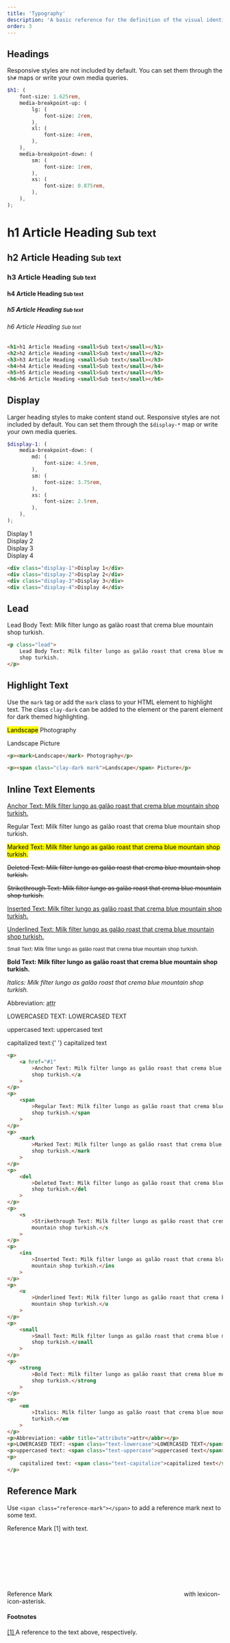 ```yaml
---
title: 'Typography'
description: 'A basic reference for the definition of the visual identity and the organization of the content.'
order: 3
---
```



## Headings

Responsive styles are not included by default. You can set them through the `$h#` maps or write your own media queries.

```scss
$h1: (
	font-size: 1.625rem,
	media-breakpoint-up: (
		lg: (
			font-size: 2rem,
		),
		xl: (
			font-size: 4rem,
		),
	),
	media-breakpoint-down: (
		sm: (
			font-size: 1rem,
		),
		xs: (
			font-size: 0.875rem,
		),
	),
);
```

<Sheet>
	<h1>
		h1 Article Heading <small>Sub text</small>
	</h1>
	<h2>
		h2 Article Heading <small>Sub text</small>
	</h2>
	<h3>
		h3 Article Heading <small>Sub text</small>
	</h3>
	<h4>
		h4 Article Heading <small>Sub text</small>
	</h4>
	<h5>
		h5 Article Heading <small>Sub text</small>
	</h5>
	<h6>
		h6 Article Heading <small>Sub text</small>
	</h6>
</Sheet>

```html
<h1>h1 Article Heading <small>Sub text</small></h1>
<h2>h2 Article Heading <small>Sub text</small></h2>
<h3>h3 Article Heading <small>Sub text</small></h3>
<h4>h4 Article Heading <small>Sub text</small></h4>
<h5>h5 Article Heading <small>Sub text</small></h5>
<h6>h6 Article Heading <small>Sub text</small></h6>
```

## Display

Larger heading styles to make content stand out. Responsive styles are not included by default. You can set them through the `$display-*` map or write your own media queries.

```scss
$display-1: (
	media-breakpoint-down: (
		md: (
			font-size: 4.5rem,
		),
		sm: (
			font-size: 3.75rem,
		),
		xs: (
			font-size: 2.5rem,
		),
	),
);
```

<Sheet>
	<div className="display-1">Display 1</div>
	<div className="display-2">Display 2</div>
	<div className="display-3">Display 3</div>
	<div className="display-4">Display 4</div>
</Sheet>

```html
<div class="display-1">Display 1</div>
<div class="display-2">Display 2</div>
<div class="display-3">Display 3</div>
<div class="display-4">Display 4</div>
```

## Lead

<Sheet>
	<p className="lead">
		Lead Body Text: Milk filter lungo as galão roast that crema blue
		mountain shop turkish.
	</p>
</Sheet>

```html
<p class="lead">
	Lead Body Text: Milk filter lungo as galão roast that crema blue mountain
	shop turkish.
</p>
```

## Highlight Text

Use the `mark` tag or add the `mark` class to your HTML element to highlight text. The class `clay-dark` can be added to the element or the parent element for dark themed highlighting.

<p>
	<mark>Landscape</mark> Photography
</p>

<p>
	<span className="clay-dark mark">Landscape</span> Picture
</p>

```html
<p><mark>Landscape</mark> Photography</p>

<p><span class="clay-dark mark">Landscape</span> Picture</p>
```

## Inline Text Elements

<Sheet>
	<p>
		<a href="#1">
			Anchor Text: Milk filter lungo as galão roast that crema blue
			mountain shop turkish.
		</a>
	</p>
	<p>
		<span>
			Regular Text: Milk filter lungo as galão roast that crema blue
			mountain shop turkish.
		</span>
	</p>
	<p>
		<mark>
			Marked Text: Milk filter lungo as galão roast that crema blue
			mountain shop turkish.
		</mark>
	</p>
	<p>
		<del>
			Deleted Text: Milk filter lungo as galão roast that crema blue
			mountain shop turkish.
		</del>
	</p>
	<p>
		<s>
			Strikethrough Text: Milk filter lungo as galão roast that crema blue
			mountain shop turkish.
		</s>
	</p>
	<p>
		<ins>
			Inserted Text: Milk filter lungo as galão roast that crema blue
			mountain shop turkish.
		</ins>
	</p>
	<p>
		<u>
			Underlined Text: Milk filter lungo as galão roast that crema blue
			mountain shop turkish.
		</u>
	</p>
	<p>
		<small>
			Small Text: Milk filter lungo as galão roast that crema blue
			mountain shop turkish.
		</small>
	</p>
	<p>
		<strong>
			Bold Text: Milk filter lungo as galão roast that crema blue mountain
			shop turkish.
		</strong>
	</p>
	<p>
		<em>
			Italics: Milk filter lungo as galão roast that crema blue mountain
			shop turkish.
		</em>
	</p>
	<p>
		Abbreviation: <abbr title="attribute">attr</abbr>
	</p>
	<p>
		LOWERCASED TEXT: <span className="text-lowercase">LOWERCASED TEXT</span>
	</p>
	<p>
		uppercased text: <span className="text-uppercase">uppercased text</span>
	</p>
	<p>
		capitalized text:{' '}
		<span className="text-capitalize">capitalized text</span>
	</p>
</Sheet>

```html
<p>
	<a href="#1"
		>Anchor Text: Milk filter lungo as galão roast that crema blue mountain
		shop turkish.</a
	>
</p>
<p>
	<span
		>Regular Text: Milk filter lungo as galão roast that crema blue mountain
		shop turkish.</span
	>
</p>
<p>
	<mark
		>Marked Text: Milk filter lungo as galão roast that crema blue mountain
		shop turkish.</mark
	>
</p>
<p>
	<del
		>Deleted Text: Milk filter lungo as galão roast that crema blue mountain
		shop turkish.</del
	>
</p>
<p>
	<s
		>Strikethrough Text: Milk filter lungo as galão roast that crema blue
		mountain shop turkish.</s
	>
</p>
<p>
	<ins
		>Inserted Text: Milk filter lungo as galão roast that crema blue
		mountain shop turkish.</ins
	>
</p>
<p>
	<u
		>Underlined Text: Milk filter lungo as galão roast that crema blue
		mountain shop turkish.</u
	>
</p>
<p>
	<small
		>Small Text: Milk filter lungo as galão roast that crema blue mountain
		shop turkish.</small
	>
</p>
<p>
	<strong
		>Bold Text: Milk filter lungo as galão roast that crema blue mountain
		shop turkish.</strong
	>
</p>
<p>
	<em
		>Italics: Milk filter lungo as galão roast that crema blue mountain shop
		turkish.</em
	>
</p>
<p>Abbreviation: <abbr title="attribute">attr</abbr></p>
<p>LOWERCASED TEXT: <span class="text-lowercase">LOWERCASED TEXT</span></p>
<p>uppercased text: <span class="text-uppercase">uppercased text</span></p>
<p>
	capitalized text: <span class="text-capitalize">capitalized text</span>
</p>
```

## Reference Mark

Use `<span class="reference-mark"></span>` to add a reference mark next to some text.

<Sheet>
	<div>
		Reference Mark
		<span className="reference-mark" id="referenceMark1">
			[1]
		</span>
		with text.
	</div>
	<div>
		Reference Mark
		<span className="reference-mark" id="referenceMark4">
			<svg
				className="lexicon-icon lexicon-icon-asterisk"
				focusable="false"
				role="presentation"
			>
				<use href="/images/icons/icons.svg#asterisk" />
			</svg>
		</span>
		with lexicon-icon-asterisk.
	</div>
	<h4>Footnotes</h4>
	<div>
		<a className="reference-mark" href="#referenceMark1">
			[1]
		</a>
		A reference to the text above, respectively.
	</div>
	<div>
		<a className="reference-mark" href="#referenceMark4">
			<svg
				className="lexicon-icon lexicon-icon-asterisk"
				focusable="false"
				role="presentation"
			>
				<use href="/images/icons/icons.svg#asterisk" />
			</svg>
		</a>
		A reference to the text above, respectively.
	</div>
</Sheet>

```html
<div>
	Reference Mark<span class="reference-mark" id="referenceMark1"
		>[1]</span
	>
	with text.
</div>
<div>
	Reference Mark<span class="reference-mark" id="referenceMark4"
		><svg
			class="lexicon-icon lexicon-icon-asterisk"
			focusable="false"
			role="presentation"
		>
			<use href="/images/icons/icons.svg#asterisk" /></svg
	></span>
	with lexicon-icon-asterisk.
</div>
<h4>Footnotes</h4>
<div>
	<a class="reference-mark" href="#referenceMark1">[1]</a> A reference to
	the text above, respectively.
</div>
<div>
	<a class="reference-mark" href="#referenceMark4"
		><svg
			class="lexicon-icon lexicon-icon-asterisk"
			focusable="false"
			role="presentation"
		>
			<use href="/images/icons/icons.svg#asterisk" /></svg
	></a>
	A reference to the text above, respectively.
</div>
```

## Text Truncate

Shorten long lines of text with the `text-truncate` class. This uses `display: block;` and should be used to truncate text in block level elements.

<Sheet>
	<p className="text-truncate">
		Milk filter lungo as galão roast that crema blue mountain shop turkish.
		Milk filter lungo as galão roast that crema blue mountain shop turkish.
		Milk filter lungo as galão roast that crema blue mountain shop turkish.
	</p>
</Sheet>

```html
<p class="text-truncate">
	Milk filter lungo as galão roast that crema blue mountain shop turkish. Milk
	filter lungo as galão roast that crema blue mountain shop turkish. Milk
	filter lungo as galão roast that crema blue mountain shop turkish.
</p>
```

### Text Truncate Inline

You can also use the `text-truncate-inline` class to shorten long lines of text.

<Sheet>
	<div className="card" style={{maxWidth: '300px'}}>
		<p className="card-body">
			Milk filter lungo as galão roast that crema blue mountain shop
			turkish.
			<a className="text-truncate-inline" href="#1">
				<span className="text-truncate">
					ReallySuperInsanelyJustIncrediblyLongAndTotallyNotPossibleWordButWeAreReallyTryingToCoverAllOurBasesHereJustInCaseSomeoneIsNutsAsPerUsual
				</span>
			</a>
			Milk filter lungo as galão roast that crema
			<a className="text-truncate-inline" href="#1">
				<span className="text-truncate">
					this is also text-truncate
				</span>
			</a>
			turkish. Milk filter lungo as galão roast that crema blue mountain
			shop turkish.
		</p>
	</div>
</Sheet>

```html
<a class="text-truncate-inline" href="#1"
	><span class="text-truncate"
		>ReallySuperInsanelyJustIncrediblyLongAndTotallyNotPossibleWordButWeAreReallyTryingToCoverAllOurBasesHereJustInCaseSomeoneIsNutsAsPerUsual</span
	></a
>
Milk filter lungo as galão roast that crema
<a class="text-truncate-inline" href="#1"
	><span class="text-truncate"></span
></a>
```

## Contextual Texts

<Sheet>
	<div>
		<a href="#1" className="text-blue">
			text-blue: Milk filter lungo as galão roast that crema blue mountain
			shop turkish.
		</a>
	</div>
	<div>
		<a href="#1" className="text-indigo">
			text-indigo: Milk filter lungo as galão roast that crema blue
			mountain shop turkish.
		</a>
	</div>
	<div>
		<a href="#1" className="text-purple">
			text-purple: Milk filter lungo as galão roast that crema blue
			mountain shop turkish.
		</a>
	</div>
	<div>
		<a href="#1" className="text-pink">
			text-pink: Milk filter lungo as galão roast that crema blue mountain
			shop turkish.
		</a>
	</div>
	<div>
		<a href="#1" className="text-red">
			text-red: Milk filter lungo as galão roast that crema blue mountain
			shop turkish.
		</a>
	</div>
	<div>
		<a href="#1" className="text-orange">
			text-orange: Milk filter lungo as galão roast that crema blue
			mountain shop turkish.
		</a>
	</div>
	<div>
		<a href="#1" className="text-yellow">
			text-yellow: Milk filter lungo as galão roast that crema blue
			mountain shop turkish.
		</a>
	</div>
	<div>
		<a href="#1" className="text-green">
			text-green: Milk filter lungo as galão roast that crema blue
			mountain shop turkish.
		</a>
	</div>
	<div>
		<a href="#1" className="text-teal">
			text-teal: Milk filter lungo as galão roast that crema blue mountain
			shop turkish.
		</a>
	</div>
	<div>
		<a href="#1" className="text-cyan">
			text-cyan: Milk filter lungo as galão roast that crema blue mountain
			shop turkish.
		</a>
	</div>
	<div>
		<a href="#1" className="text-muted">
			text-muted: Milk filter lungo as galão roast that crema blue
			mountain shop turkish.
		</a>
	</div>
	<div>
		<a href="#1" className="text-primary">
			text-primary: Milk filter lungo as galão roast that crema blue
			mountain shop turkish.
		</a>
	</div>
	<div>
		<a href="#1" className="text-secondary">
			text-secondary: Milk filter lungo as galão roast that crema blue
			mountain shop turkish.
		</a>
	</div>
	<div>
		<a href="#1" className="text-info">
			text-info: Milk filter lungo as galão roast that crema blue mountain
			shop turkish.
		</a>
	</div>
	<div>
		<a href="#1" className="text-success">
			text-success: Milk filter lungo as galão roast that crema blue
			mountain shop turkish.
		</a>
	</div>
	<div>
		<a href="#1" className="text-warning">
			text-warning: Milk filter lungo as galão roast that crema blue
			mountain shop turkish.
		</a>
	</div>
	<div>
		<a href="#1" className="text-danger">
			text-danger: Milk filter lungo as galão roast that crema blue
			mountain shop turkish.
		</a>
	</div>
</Sheet>

```html
<a href="#1" class="text-blue"
	>text-blue: Milk filter lungo as galão roast that crema blue mountain shop
	turkish.</a
>
<a href="#1" class="text-indigo"
	>text-indigo: Milk filter lungo as galão roast that crema blue mountain shop
	turkish.</a
>
<a href="#1" class="text-purple"
	>text-purple: Milk filter lungo as galão roast that crema blue mountain shop
	turkish.</a
>
<a href="#1" class="text-pink"
	>text-pink: Milk filter lungo as galão roast that crema blue mountain shop
	turkish.</a
>
<a href="#1" class="text-red"
	>text-red: Milk filter lungo as galão roast that crema blue mountain shop
	turkish.</a
>
<a href="#1" class="text-orange"
	>text-orange: Milk filter lungo as galão roast that crema blue mountain shop
	turkish.</a
>
<a href="#1" class="text-yellow"
	>text-yellow: Milk filter lungo as galão roast that crema blue mountain shop
	turkish.</a
>
<a href="#1" class="text-green"
	>text-green: Milk filter lungo as galão roast that crema blue mountain shop
	turkish.</a
>
<a href="#1" class="text-teal"
	>text-teal: Milk filter lungo as galão roast that crema blue mountain shop
	turkish.</a
>
<a href="#1" class="text-cyan"
	>text-cyan: Milk filter lungo as galão roast that crema blue mountain shop
	turkish.</a
>
<a href="#1" class="text-muted"
	>text-muted: Milk filter lungo as galão roast that crema blue mountain shop
	turkish.</a
>
<a href="#1" class="text-primary"
	>text-primary: Milk filter lungo as galão roast that crema blue mountain
	shop turkish.</a
>
<a href="#1" class="text-secondary"
	>text-secondary: Milk filter lungo as galão roast that crema blue mountain
	shop turkish.</a
>
<a href="#1" class="text-info"
	>text-info: Milk filter lungo as galão roast that crema blue mountain shop
	turkish.</a
>
<a href="#1" class="text-success"
	>text-success: Milk filter lungo as galão roast that crema blue mountain
	shop turkish.</a
>
<a href="#1" class="text-warning"
	>text-warning: Milk filter lungo as galão roast that crema blue mountain
	shop turkish.</a
>
<a href="#1" class="text-danger"
	>text-danger: Milk filter lungo as galão roast that crema blue mountain shop
	turkish.</a
>
```

### Contextual Backgrounds

<Sheet>
	<div>
		<span className="bg-blue">
			bg-blue: Milk filter lungo as galão roast that crema blue mountain
			shop turkish.
		</span>
	</div>
	<div>
		<span className="bg-indigo">
			bg-indigo: Milk filter lungo as galão roast that crema blue mountain
			shop turkish.
		</span>
	</div>
	<div>
		<span className="bg-purple">
			bg-purple: Milk filter lungo as galão roast that crema blue mountain
			shop turkish.
		</span>
	</div>
	<div>
		<span className="bg-pink">
			bg-pink: Milk filter lungo as galão roast that crema blue mountain
			shop turkish.
		</span>
	</div>
	<div>
		<span className="bg-red">
			bg-red: Milk filter lungo as galão roast that crema blue mountain
			shop turkish.
		</span>
	</div>
	<div>
		<span className="bg-orange">
			bg-orange: Milk filter lungo as galão roast that crema blue mountain
			shop turkish.
		</span>
	</div>
	<div>
		<span className="bg-yellow">
			bg-yellow: Milk filter lungo as galão roast that crema blue mountain
			shop turkish.
		</span>
	</div>
	<div>
		<span className="bg-green">
			bg-green: Milk filter lungo as galão roast that crema blue mountain
			shop turkish.
		</span>
	</div>
	<div>
		<span className="bg-teal">
			bg-teal: Milk filter lungo as galão roast that crema blue mountain
			shop turkish.
		</span>
	</div>
	<div>
		<span className="bg-cyan">
			bg-cyan: Milk filter lungo as galão roast that crema blue mountain
			shop turkish.
		</span>
	</div>
	<div>
		<span className="bg-primary">
			bg-primary: Milk filter lungo as galão roast that crema blue
			mountain shop turkish.
		</span>
	</div>
	<div>
		<span className="bg-secondary">
			bg-secondary: Milk filter lungo as galão roast that crema blue
			mountain shop turkish.
		</span>
	</div>
	<div>
		<span className="bg-success">
			bg-success: Milk filter lungo as galão roast that crema blue
			mountain shop turkish.
		</span>
	</div>
	<div>
		<span className="bg-info">
			bg-info: Milk filter lungo as galão roast that crema blue mountain
			shop turkish.
		</span>
	</div>
	<div>
		<span className="bg-warning">
			bg-warning: Milk filter lungo as galão roast that crema blue
			mountain shop turkish.
		</span>
	</div>
	<div>
		<span className="bg-danger">
			bg-danger: Milk filter lungo as galão roast that crema blue mountain
			shop turkish.
		</span>
	</div>
</Sheet>

```html
<span class="bg-blue"
	>bg-blue: Milk filter lungo as galão roast that crema blue mountain shop
	turkish.</span
>
<span class="bg-indigo"
	>bg-indigo: Milk filter lungo as galão roast that crema blue mountain shop
	turkish.</span
>
<span class="bg-purple"
	>bg-purple: Milk filter lungo as galão roast that crema blue mountain shop
	turkish.</span
>
<span class="bg-pink"
	>bg-pink: Milk filter lungo as galão roast that crema blue mountain shop
	turkish.</span
>
<span class="bg-red"
	>bg-red: Milk filter lungo as galão roast that crema blue mountain shop
	turkish.</span
>
<span class="bg-orange"
	>bg-orange: Milk filter lungo as galão roast that crema blue mountain shop
	turkish.</span
>
<span class="bg-yellow"
	>bg-yellow: Milk filter lungo as galão roast that crema blue mountain shop
	turkish.</span
>
<span class="bg-green"
	>bg-green: Milk filter lungo as galão roast that crema blue mountain shop
	turkish.</span
>
<span class="bg-teal"
	>bg-teal: Milk filter lungo as galão roast that crema blue mountain shop
	turkish.</span
>
<span class="bg-cyan"
	>bg-cyan: Milk filter lungo as galão roast that crema blue mountain shop
	turkish.</span
>
<span class="bg-primary"
	>bg-primary: Milk filter lungo as galão roast that crema blue mountain shop
	turkish.</span
>
<span class="bg-secondary"
	>bg-secondary: Milk filter lungo as galão roast that crema blue mountain
	shop turkish.</span
>
<span class="bg-success"
	>bg-success: Milk filter lungo as galão roast that crema blue mountain shop
	turkish.</span
>
<span class="bg-info"
	>bg-info: Milk filter lungo as galão roast that crema blue mountain shop
	turkish.</span
>
<span class="bg-warning"
	>bg-warning: Milk filter lungo as galão roast that crema blue mountain shop
	turkish.</span
>
<span class="bg-danger"
	>bg-danger: Milk filter lungo as galão roast that crema blue mountain shop
	turkish.</span
>
```

## Address

<Sheet>
	<address>
		<strong>Liferay, Inc.</strong>
		<br />
		1400 Montefino Ave.
		<br />
		Diamond Bar, CA 91765
		<br />
		<abbr className="initialism" title="Phone">
			P:
		</abbr>
		+1-877-LIFERAY (1-877-543-3729)
	</address>
	<address>
		<strong>Full Name</strong>
		<br />
		<a href="mailto:#">joe.bloggs@liferay.com</a>
	</address>
</Sheet>

```html
<address>
	<strong>Liferay, Inc.</strong><br />
	1400 Montefino Ave.<br />
	Diamond Bar, CA 91765<br />
	<abbr class="initialism" title="Phone">P:</abbr> +1-877-LIFERAY
	(1-877-543-3729)
</address>
<address>
	<strong>Full Name</strong><br />
	<a href="mailto:#">joe.bloggs@liferay.com</a>
</address>
```

## Inline Code

<Sheet>
	<p>
		For example, <code>&lt;section&gt;</code> should be wrapped as inline.
	</p>
</Sheet>

```html
<p>For example, <code>&lt;section&gt;</code> should be wrapped as inline.</p>
```

## User Input

<Sheet>
	<p>
		For example, press{' '}
		<kbd>
			<kbd>ctrl</kbd> + <kbd>,</kbd>
		</kbd>{' '}
		to edit settings.
	</p>
</Sheet>

```html
<p>
	For example, press <kbd><kbd>ctrl</kbd> + <kbd>,</kbd></kbd> to edit
	settings.
</p>
```

## Variables

<Sheet>
	<p>
		For example, <var>y</var> = <var>m</var>
		<var>x</var> + <var>b</var>
	</p>
</Sheet>

```html
<p>For example, <var>y</var> = <var>m</var><var>x</var> + <var>b</var></p>
```

## Sample Output

<Sheet>
	<samp>
		This text is meant to be treated as sample output from a computer
		program.
	</samp>
</Sheet>

```html
<samp
	>This text is meant to be treated as sample output from a computer
	program.</samp
>
```

## Blockquote

<Sheet>
	<blockquote className="blockquote">
		<div>
			Lorem ipsum dolor sit amet, consectetur adipiscing elit. Integer
			posuere erat a ante.
		</div>
	</blockquote>
	<blockquote className="blockquote">
		<div>
			Lorem ipsum dolor sit amet, consectetur adipiscing elit. Integer
			posuere erat a ante.
		</div>
		<footer className="blockquote-footer">
			Someone famous in <cite title="Source Title">Source Title</cite>
		</footer>
	</blockquote>
</Sheet>

```html
<blockquote class="blockquote">
	<div>
		Lorem ipsum dolor sit amet, consectetur adipiscing elit. Integer posuere
		erat a ante.
	</div>
</blockquote>
<blockquote class="blockquote">
	<div>
		Lorem ipsum dolor sit amet, consectetur adipiscing elit. Integer posuere
		erat a ante.
	</div>
	<footer class="blockquote-footer">
		Someone famous in <cite title="Source Title">Source Title</cite>
	</footer>
</blockquote>
```
